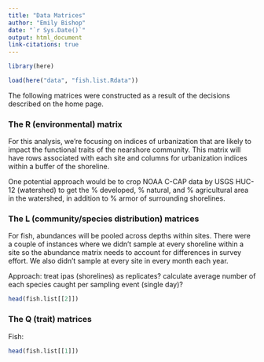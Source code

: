 ```yaml
---
title: "Data Matrices"
author: "Emily Bishop"
date: "`r Sys.Date()`"
output: html_document
link-citations: true
---
```


```r
library(here)

load(here("data", "fish.list.Rdata")) 
```

The following matrices were constructed as a result of the decisions described on the home page. 

### The R (environmental) matrix
For this analysis, we're focusing on indices of urbanization that are likely to impact the functional traits of the nearshore community. This matrix will have rows associated with each site and columns for urbanization indices within a buffer of the shoreline. 

One potential approach would be to crop NOAA C-CAP data by USGS HUC-12 (watershed) to get the % developed, % natural, and % agricultural area in the watershed, in addition to % armor of surrounding shorelines. 

### The L (community/species distribution) matrices
For fish, abundances will be pooled across depths within sites. There were a couple of instances where we didn't sample at every shoreline within a site so the abundance matrix needs to account for differences in survey effort. We also didn't sample at every site in every month each year. 

Approach: treat ipas (shorelines) as replicates? calculate average number of each species caught per sampling event (single day)?

```r
head(fish.list[[2]])
```


### The Q (trait) matrices

Fish:
```r
head(fish.list[[1]])
```